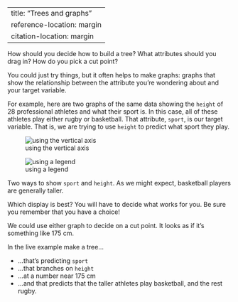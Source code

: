 ```{=html}
    <script src="src/awash-functions.js"></script>
```

---
title: "Trees and graphs"
reference-location: margin
citation-location: margin
---

How should you decide how to build a tree?
What attributes should you drag in?
How do you pick a cut point?

You could just try things, 
but it often helps to make graphs:
graphs that show the relationship between the attribute you're wondering about
and your target variable. 

For example, here are two graphs of the same data 
showing the `height` of 28 professional athletes
and what their sport is.
In this case, all of these athletes play either rugby or basketball.
That attribute, `sport`, is our target variable.
That is, we are trying to use `height` to predict what sport they play.


::: {layout-ncol=2}

![using the vertical axis](art/rugby-hoops-axis.png)

![using a legend](art/rugby-hoops-legend.png)
:::

::: {.column-margin}
Two ways to show `sport` and `height`. As we might expect, basketball players are generally taller.

Which display is best? You will have to decide what works for you.
Be sure you remember that you have a choice!
:::

We could use either graph to decide on a cut point. 
It looks as if it's something like 175 cm. 

In the live example make a tree...

* ...that's predicting `sport`
* ...that branches on `height`
* ...at a number near 175 cm
* ...and that predicts that the taller athletes play basketball,
and the rest rugby.

::: {.column-page-right}
<script>
    const theURL = "https://codap.concord.org/releases/latest/static/dg/en/cert/index.html#shared=https%3A%2F%2Fcfm-shared.concord.org%2Fy7qExdI75Bb5BACkR2Km%2Ffile.json";
    awash.liveDemoAt(theURL);
</script>
:::


